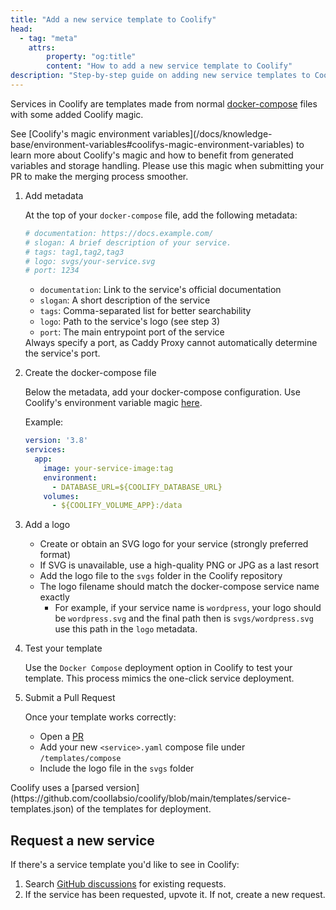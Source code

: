 ```yaml
---
title: "Add a new service template to Coolify"
head:
  - tag: "meta"
    attrs:
        property: "og:title"
        content: "How to add a new service template to Coolify"
description: "Step-by-step guide on adding new service templates to Coolify."
---
```



Services in Coolify are templates made from normal [docker-compose](https://docs.docker.com/reference/compose-file/) files with some added Coolify magic.

<Aside type="note">
  See [Coolify's magic environment variables](/docs/knowledge-base/environment-variables#coolifys-magic-environment-variables) to learn more about Coolify's magic and how to benefit from generated variables and storage handling. Please use this magic when submitting your PR to make the merging process smoother.
</Aside>

<Steps>

1. Add metadata

   At the top of your `docker-compose` file, add the following metadata:

   ```yaml
   # documentation: https://docs.example.com/
   # slogan: A brief description of your service.
   # tags: tag1,tag2,tag3
   # logo: svgs/your-service.svg
   # port: 1234
   ```

   - `documentation`: Link to the service's official documentation
   - `slogan`: A short description of the service
   - `tags`: Comma-separated list for better searchability
   - `logo`: Path to the service's logo (see step 3)
   - `port`: The main entrypoint port of the service

   <Aside type="caution">
     Always specify a port, as Caddy Proxy cannot automatically determine the service's port.
   </Aside>

2. Create the docker-compose file

   Below the metadata, add your docker-compose configuration. Use Coolify's environment variable magic [here](/docs/knowledge-base/docker/compose#coolifys-magic-environment-variables).

   Example:

   ```yaml
   version: '3.8'
   services:
     app:
       image: your-service-image:tag
       environment:
         - DATABASE_URL=${COOLIFY_DATABASE_URL}
       volumes:
         - ${COOLIFY_VOLUME_APP}:/data
   ```

3. Add a logo

   - Create or obtain an SVG logo for your service (strongly preferred format)
   - If SVG is unavailable, use a high-quality PNG or JPG as a last resort
   - Add the logo file to the `svgs` folder in the Coolify repository
   - The logo filename should match the docker-compose service name exactly
     - For example, if your service name is `wordpress`, your logo should be `wordpress.svg` and the final path then is `svgs/wordpress.svg` use this path in the `logo` metadata.


4. Test your template

   Use the `Docker Compose` deployment option in Coolify to test your template. This process mimics the one-click service deployment.

5. Submit a Pull Request

   Once your template works correctly:
   - Open a [PR](https://github.com/coollabsio/coolify/compare)
   - Add your new `<service>.yaml` compose file under `/templates/compose`
   - Include the logo file in the `svgs` folder

</Steps>

<Aside type="tip">
  Coolify uses a [parsed version](https://github.com/coollabsio/coolify/blob/main/templates/service-templates.json) of the templates for deployment.
</Aside>

## Request a new service

If there's a service template you'd like to see in Coolify:

1. Search [GitHub discussions](https://github.com/coollabsio/coolify/discussions/categories/new-service-integrations) for existing requests.
2. If the service has been requested, upvote it. If not, create a new request.